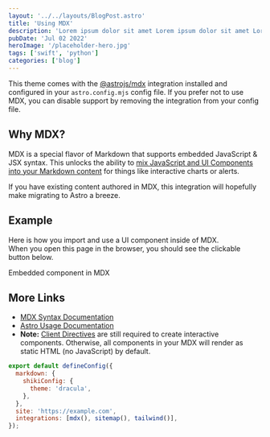 ```yaml
---
layout: '../../layouts/BlogPost.astro'
title: 'Using MDX'
description: 'Lorem ipsum dolor sit amet Lorem ipsum dolor sit amet Lorem ipsum dolor sit amet Lorem ipsum dolor sit amet'
pubDate: 'Jul 02 2022'
heroImage: '/placeholder-hero.jpg'
tags: ['swift', 'python']
categories: ['blog']
---
```


<article class="prose max-w-xl mx-auto">

This theme comes with the [@astrojs/mdx](https://docs.astro.build/en/guides/integrations-guide/mdx/) integration installed and configured in your `astro.config.mjs` config file. If you prefer not to use MDX, you can disable support by removing the integration from your config file.

## Why MDX?

MDX is a special flavor of Markdown that supports embedded JavaScript & JSX syntax. This unlocks the ability to [mix JavaScript and UI Components into your Markdown content](https://docs.astro.build/en/guides/markdown-content/#mdx-features) for things like interactive charts or alerts.

If you have existing content authored in MDX, this integration will hopefully make migrating to Astro a breeze.

## Example

Here is how you import and use a UI component inside of MDX.  
When you open this page in the browser, you should see the clickable button below.


<HeaderLink href='#' onclick="alert('clicked!')">
  Embedded component in MDX
</HeaderLink>

## More Links

- [MDX Syntax Documentation](https://mdxjs.com/docs/what-is-mdx)
- [Astro Usage Documentation](https://docs.astro.build/en/guides/markdown-content/#markdown-and-mdx-pages)
- **Note:** [Client Directives](https://docs.astro.build/en/reference/directives-reference/#client-directives) are still required to create interactive components. Otherwise, all components in your MDX will render as static HTML (no JavaScript) by default.

```js
export default defineConfig({
  markdown: {
    shikiConfig: {
      theme: 'dracula',
    },
  },
  site: 'https://example.com',
  integrations: [mdx(), sitemap(), tailwind()],
});
```

</article>

